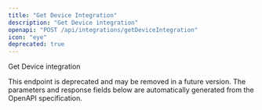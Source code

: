 ```yaml
---
title: "Get Device Integration"
description: "Get Device integration"
openapi: "POST /api/integrations/getDeviceIntegration"
icon: "eye"
deprecated: true
---
```


Get Device integration

<Warning>
This endpoint is deprecated and may be removed in a future version.
</Warning>

<Note>
The parameters and response fields below are automatically generated from the OpenAPI specification.
</Note>
